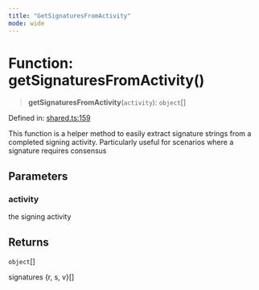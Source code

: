 ```yaml
---
title: "GetSignaturesFromActivity"
mode: wide
---
```

  
# Function: getSignaturesFromActivity()

> **getSignaturesFromActivity**(`activity`): `object`[]

Defined in: [shared.ts:159](https://github.com/tkhq/sdk/blob/ee72856c3f450731d7501ab05001215768b71500/packages/http/src/shared.ts#L159)

This function is a helper method to easily extract signature strings from a completed signing activity.
Particularly useful for scenarios where a signature requires consensus

## Parameters

### activity

the signing activity

## Returns

`object`[]

signatures {r, s, v}[]
